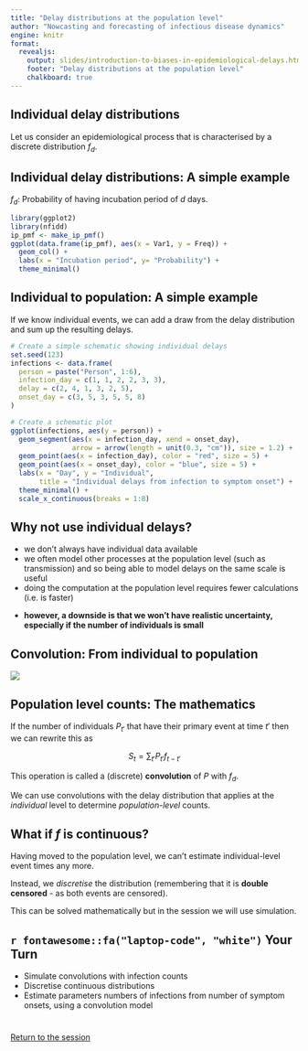 ```yaml
---
title: "Delay distributions at the population level"
author: "Nowcasting and forecasting of infectious disease dynamics"
engine: knitr
format:
  revealjs:
    output: slides/introduction-to-biases-in-epidemiological-delays.html
    footer: "Delay distributions at the population level"
    chalkboard: true
---
```


## Individual delay distributions {.smaller}

Let us consider an epidemiological process that is characterised by a discrete distribution $f_d$.

## Individual delay distributions: A simple example {.smaller}

$f_d$: Probability of having incubation period of $d$ days.

```r
library(ggplot2)
library(nfidd)
ip_pmf <- make_ip_pmf()
ggplot(data.frame(ip_pmf), aes(x = Var1, y = Freq)) +
  geom_col() +
  labs(x = "Incubation period", y= "Probability") +
  theme_minimal()
```

## Individual to population: A simple example

If we know individual events, we can add a draw from the delay distribution and sum up the resulting delays.

```r
# Create a simple schematic showing individual delays
set.seed(123)
infections <- data.frame(
  person = paste("Person", 1:6),
  infection_day = c(1, 1, 2, 2, 3, 3),
  delay = c(2, 4, 1, 3, 2, 5),
  onset_day = c(3, 5, 3, 5, 5, 8)
)

# Create a schematic plot
ggplot(infections, aes(y = person)) +
  geom_segment(aes(x = infection_day, xend = onset_day), 
               arrow = arrow(length = unit(0.3, "cm")), size = 1.2) +
  geom_point(aes(x = infection_day), color = "red", size = 5) +
  geom_point(aes(x = onset_day), color = "blue", size = 5) +
  labs(x = "Day", y = "Individual", 
       title = "Individual delays from infection to symptom onset") +
  theme_minimal() +
  scale_x_continuous(breaks = 1:8)
```

## Why not use individual delays?

- we don't always have individual data available
- we often model other processes at the population level (such as transmission) and so being able to model delays on the same scale is useful
- doing the computation at the population level requires fewer calculations (i.e. is faster)

::: {.fragment .fade-in}
- **however, a downside is that we won't have realistic uncertainty, especially if the number of individuals is small**
:::

## Convolution: From individual to population

![](figures/infections_onset_sketch.png)

## Population level counts: The mathematics

If the number of individuals $P_{t'}$ that have their primary event at time $t'$ then we can rewrite this as

$$
S_t = \sum_{t'} P_{t'} f_{t - t'}
$$

This operation is called a (discrete) **convolution** of $P$ with $f_d$.

We can use convolutions with the delay distribution that applies at the *individual* level to determine *population-level* counts.

## What if $f$ is continuous?

Having moved to the population level, we can't estimate individual-level event times any more.

Instead, we *discretise* the distribution (remembering that it is **double censored** - as both events are censored). 

This can be solved mathematically but in the session we will use simulation.

## `r fontawesome::fa("laptop-code", "white")` Your Turn {background-color="#447099" transition="fade-in"}

- Simulate convolutions with infection counts
- Discretise continuous distributions
- Estimate parameters numbers of infections from number of symptom onsets, using a convolution model

#

[Return to the session](../using-delay-distributions-to-model-the-data-generating-process-of-an-epidemic)

